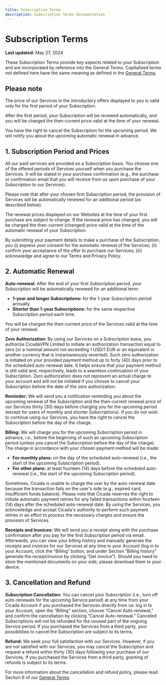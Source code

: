 ```yaml
---
title: Subscription Terms
description: Subscription terms documentation
---
```


# Subscription Terms

**Last updated:** May 27, 2024

These Subscription Terms provide key aspects related to your Subscription and are incorporated by reference into the General Terms. Capitalized terms not defined here have the same meaning as defined in the [General Terms](general_terms).

## Please note

The price of our Services in the introductory offers displayed to you is valid only for the first period of your Subscription.

After the first period, your Subscription will be renewed automatically, and you will be charged the then-current price valid at the time of your renewal.

You have the right to cancel the Subscription for the upcoming period. We will notify you about the upcoming automatic renewal in advance.

## 1. Subscription Period and Prices

All our paid services are provided on a Subscription basis. You choose one of the offered periods of Services yourself when you purchase the Services. It will be stated in your purchase confirmation (e.g., the purchase or confirmation email that you will receive from us upon purchase of your Subscription to our Services).

Please note that after your chosen first Subscription period, the provision of Services will be automatically renewed for an additional period (as described below).

The renewal prices displayed on our Websites at the time of your first purchase are subject to change. If the renewal price has changed, you will be charged the then-current (changed) price valid at the time of the automatic renewal of your Subscription.

By submitting your payment details to make a purchase of the Subscription, you (i) express your consent for the automatic renewal of the Services; (ii) confirm your acceptance of the offer to purchase our Services; (iii) acknowledge and agree to our Terms and Privacy Policy.

## 2. Automatic Renewal

**Auto-renewal:** After the end of your first Subscription period, your Subscription will be automatically renewed for an additional term:

- **1-year and longer Subscriptions:** for the 1-year Subscription period annually.
- **Shorter than 1-year Subscriptions:** for the same respective Subscription period each time.

You will be charged the then-current price of the Services valid at the time of your renewal.

**Zero Authorization:** By using our Services on a Subscription basis, you authorize CicadaVPN Limited to initiate an authorization transaction equal to zero (or a nominal amount not exceeding 1 USD/1 EUR or an equivalent in another currency that is instantaneously reverted). Such zero authorization is initiated on your provided payment method up to forty (40) days prior to the scheduled auto-renewal date. It helps ensure that your payment method is still valid and, respectively, leads to a seamless continuation of your Subscription. Zero authorization does not represent an actual charge to your account and will not be initiated if you choose to cancel your Subscription before the date of the zero authorization.

**Reminder:** We will send you a notification reminding you about the upcoming renewal of the Subscription and the then-current renewal price of our Services thirty (30) days before charging you for the upcoming period (except for users of monthly and shorter Subscriptions). If you do not wish to continue using our Services, you have the right to cancel the Subscription before the day of the charge.

**Billing:** We will charge you for the upcoming Subscription period in advance, i.e., before the beginning of such an upcoming Subscription period (unless you cancel the Subscription before the day of the charge). The charge in accordance with your chosen payment method will be made:

- **For monthly plans:** on the day of the scheduled auto-renewal (i.e., the start of the upcoming Subscription period).
- **For other plans:** at least fourteen (14) days before the scheduled auto-renewal (i.e., the start of the upcoming Subscription period).

Sometimes, Cicada is unable to charge the user by the auto-renewal date because the transaction fails on the user's side (e.g., expired card, insufficient funds balance). Please note that Cicada reserves the right to initiate automatic payment retries for any failed transactions within fourteen (14) days after the scheduled auto-renewal date. By using the Services, you acknowledge and accept Cicada's authority to perform such payment retries in an effort to process the necessary charges and ensure the provision of Services.

**Receipts and Invoices:** We will send you a receipt along with the purchase confirmation after you pay for the first Subscription period via email. Afterwards, you can view your billing history and manually generate the receipts and invoices for our Services at any time in your Account (log in to your Account, click the “Billing” button, and under Section “Billing history” generate the receipt/invoice by clicking “Get invoice”). Should you need to store the mentioned documents on your side, please download them to your device.

## 3. Cancellation and Refund

**Subscription Cancellation:** You can cancel your Subscription (i.e., turn off auto-renewals for the upcoming Service period) at any time from your Cicada Account if you purchased the Services directly from us: log in to your Account, open the “Billing” section, choose “Cancel Auto-renewal,” and confirm the cancellation by clicking “Cancel Auto-renewal.” Canceled Subscriptions will not be refunded for the unused part of the ongoing Service period. If you purchased the Services from a third party, your possibilities to cancel the Subscription are subject to its terms.

**Refund:** We seek your full satisfaction with our Services. However, if you are not satisfied with our Services, you may cancel the Subscription and request a refund within thirty (30) days following your purchase of our Services. If you purchased the Services from a third party, granting of refunds is subject to its terms.

For more information about the cancellation and refund policy, please read Section 6 of our [General Terms](general_terms).
